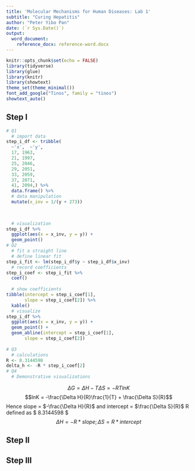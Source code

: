 ```yaml
---
title: 'Molecular Mechanisms for Human Diseases: Lab 1'
subtitle: "Curing Hepatitis"
author: "Peter Yibo Pan"
date: (`r Sys.Date()`)
output:
  word_document:
    reference_docx: reference-word.docx
---
```

```r
knitr::opts_chunk$set(echo = FALSE)
library(tidyverse)
library(glue)
library(knitr)
library(showtext)
theme_set(theme_minimal())
font_add_google("Tinos", family = "tinos")
showtext_auto()
```

## Step I

```r

# Q1
  # import data 
step_i_df <- tribble(
  ~'x',  ~'y',
  17, 1963, 
  21, 1997, 
  25, 2046, 
  29, 2051, 
  33, 2059, 
  37, 2071,
  41, 2094,) %>%
  data.frame() %>% 
  # data manipulation
  mutate(x_inv = 1/(y + 273))
  
  

  # visualization
step_i_df %>% 
  ggplot(aes(x = x_inv, y = y)) + 
  geom_point()
# Q2
  # fit a straight line
  # define linear fit
step_i_fit <- lm(step_i_df$y ~ step_i_df$x_inv)
  # record coefficients
step_i_coef <- step_i_fit %>%
  coef()
  
  # show coefficients
tibble(intercept = step_i_coef[1], 
       slope = step_i_coef[2]) %>%
  kable()
  # visualize
step_i_df %>% 
  ggplot(aes(x = x_inv, y = y)) + 
  geom_point() + 
  geom_abline(intercept = step_i_coef[1], 
       slope = step_i_coef[2])
  
# Q3 
  # calculations
R <- 8.3144598
delta_h <- -R * step_i_coef[2]
# Q4
  # Demonstrative visualizations

```
$$ \Delta G = \Delta H- T \Delta S = -RTlnK$$
$$lnK = -\frac{\Delta H}{R}\frac{1}{T} + \frac{\Delta S}{R}$$
Hence slope = $-\frac{\Delta H}{R}$ and intercept = $\frac{\Delta S}{R}$
R defined as $ 8.3144598 \frac{J}{mol K}$
$$ \Delta H = - R * slope; \Delta S = R * intercept$$


## Step II

## Step III

